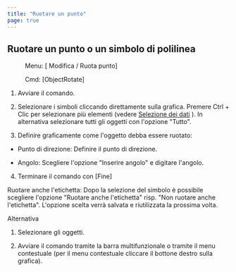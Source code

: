 ```yaml
---
title: "Ruotare un punto"
page: true
---
```

## Ruotare un punto o un simbolo di polilinea
 <Menu> Menu: [ Modifica / Ruota punto] </Menu> 
 <Menu> Cmd: [ObjectRotate] </Menu> 


1. Avviare il comando.

2. Selezionare i simboli cliccando direttamente sulla grafica. Premere <Border>Ctrl + Clic</Border>  per selezionare pi&#249; elementi (vedere 
[Selezione dei dati](../grafik/selektionvondaten)
). In alternativa selezionare tutti gli oggetti con l&#39;opzione &quot;Tutto&quot;.

3. Definire graficamente come l&#39;oggetto debba essere ruotato:

- <Bold> Punto di direzione: </Bold>  Definire il punto di direzione.

- <Bold> Angolo: </Bold>  Scegliere l&#39;opzione &quot;Inserire angolo&quot; e digitare l&#39;angolo.



4. Terminare il comando con 
[Fine]




<Success>
 <Bold> Ruotare anche l&#39;etichetta: </Bold>  Dopo la selezione del simbolo &#232; possibile scegliere l&#39;opzione &quot;Ruotare anche l&#39;etichetta&quot; risp. &quot;Non ruotare anche l&#39;etichetta&quot;. L&#39;opzione scelta verr&#224; salvata e riutilizzata la prossima volta.
</Success>


Alternativa


1. Selezionare gli oggetti.

2. Avviare il comando tramite la barra multifunzionale o tramite il menu contestuale (per il menu contestuale cliccare il bottone destro sulla grafica).




